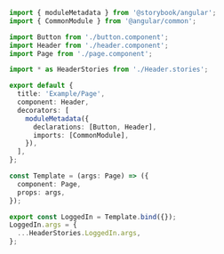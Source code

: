 ```ts
import { moduleMetadata } from '@storybook/angular';
import { CommonModule } from '@angular/common';

import Button from './button.component';
import Header from './header.component';
import Page from './page.component';

import * as HeaderStories from './Header.stories';

export default {
  title: 'Example/Page',
  component: Header,
  decorators: [
    moduleMetadata({
      declarations: [Button, Header],
      imports: [CommonModule],
    }),
  ],
};

const Template = (args: Page) => ({
  component: Page,
  props: args,
});

export const LoggedIn = Template.bind({});
LoggedIn.args = {
  ...HeaderStories.LoggedIn.args,
};
```
